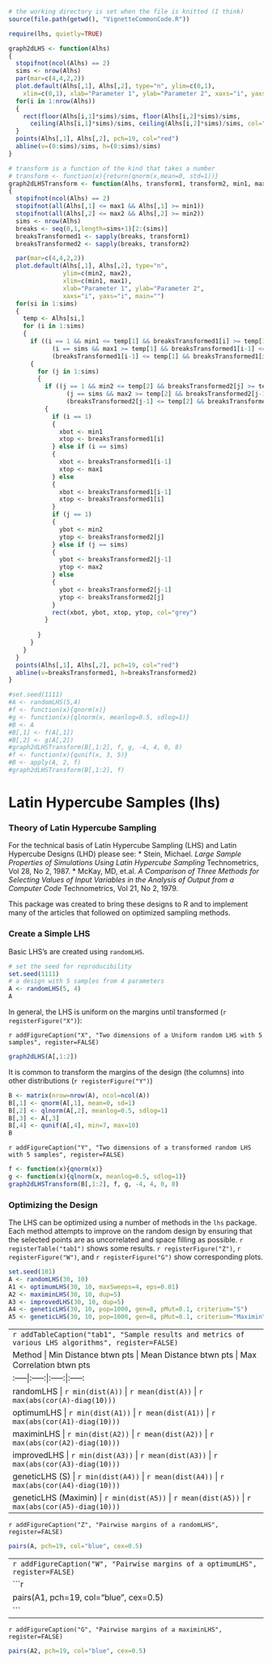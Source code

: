 <!--
%\VignetteEngine{knitr::knitr}
%\VignetteIndexEntry{Basic Latin hypercube samples/designs with package lhs}
%\VignetteKeyword{lhs}
%\VignetteKeyword{latin hypercube} 
-->

```{r start, echo=FALSE, eval=TRUE, results='hide', message=FALSE}
# the working directory is set when the file is knitted (I think)
source(file.path(getwd(), "VignetteCommonCode.R"))

require(lhs, quietly=TRUE)

graph2dLHS <- function(Alhs)
{
  stopifnot(ncol(Alhs) == 2)
  sims <- nrow(Alhs)
  par(mar=c(4,4,2,2))
  plot.default(Alhs[,1], Alhs[,2], type="n", ylim=c(0,1),
    xlim=c(0,1), xlab="Parameter 1", ylab="Parameter 2", xaxs="i", yaxs="i", main="")
  for(i in 1:nrow(Alhs))
  {
    rect(floor(Alhs[i,1]*sims)/sims, floor(Alhs[i,2]*sims)/sims,
      ceiling(Alhs[i,1]*sims)/sims, ceiling(Alhs[i,2]*sims)/sims, col="grey")
  }
  points(Alhs[,1], Alhs[,2], pch=19, col="red")
  abline(v=(0:sims)/sims, h=(0:sims)/sims)
}

# transform is a function of the kind that takes a number
# transform <- function(x){return(qnorm(x,mean=0, std=1))}
graph2dLHSTransform <- function(Alhs, transform1, transform2, min1, max1, min2, max2)
{
  stopifnot(ncol(Alhs) == 2)
  stopifnot(all(Alhs[,1] <= max1 && Alhs[,1] >= min1))
  stopifnot(all(Alhs[,2] <= max2 && Alhs[,2] >= min2))
  sims <- nrow(Alhs)
  breaks <- seq(0,1,length=sims+1)[2:(sims)]
  breaksTransformed1 <- sapply(breaks, transform1)
  breaksTransformed2 <- sapply(breaks, transform2)

  par(mar=c(4,4,2,2))
  plot.default(Alhs[,1], Alhs[,2], type="n", 
               ylim=c(min2, max2),
               xlim=c(min1, max1),
               xlab="Parameter 1", ylab="Parameter 2", 
               xaxs="i", yaxs="i", main="")
  for(si in 1:sims)
  {
    temp <- Alhs[si,]
    for (i in 1:sims)
    {
      if ((i == 1 && min1 <= temp[1] && breaksTransformed1[i] >= temp[1]) ||
            (i == sims && max1 >= temp[1] && breaksTransformed1[i-1] <= temp[1]) ||
            (breaksTransformed1[i-1] <= temp[1] && breaksTransformed1[i] >= temp[1]))
      {
        for (j in 1:sims)
        {
          if ((j == 1 && min2 <= temp[2] && breaksTransformed2[j] >= temp[2]) ||
                (j == sims && max2 >= temp[2] && breaksTransformed2[j-1] <= temp[2]) ||
                (breaksTransformed2[j-1] <= temp[2] && breaksTransformed2[j] >= temp[2]))
          {
            if (i == 1)
            {
              xbot <- min1
              xtop <- breaksTransformed1[i]
            } else if (i == sims)
            {
              xbot <- breaksTransformed1[i-1]
              xtop <- max1
            } else 
            {
              xbot <- breaksTransformed1[i-1]
              xtop <- breaksTransformed1[i]
            }
            if (j == 1)
            {
              ybot <- min2
              ytop <- breaksTransformed2[j]
            } else if (j == sims)
            {
              ybot <- breaksTransformed2[j-1]
              ytop <- max2
            } else 
            {
              ybot <- breaksTransformed2[j-1]
              ytop <- breaksTransformed2[j]
            }
            rect(xbot, ybot, xtop, ytop, col="grey")
          }
          
        }
      }
    }
  }
  points(Alhs[,1], Alhs[,2], pch=19, col="red")
  abline(v=breaksTransformed1, h=breaksTransformed2)
}

#set.seed(1111)
#A <- randomLHS(5,4)
#f <- function(x){qnorm(x)}
#g <- function(x){qlnorm(x, meanlog=0.5, sdlog=1)}
#B <- A
#B[,1] <- f(A[,1])
#B[,2] <- g(A[,2])
#graph2dLHSTransform(B[,1:2], f, g, -4, 4, 0, 8)
#f <- function(x){qunif(x, 3, 5)}
#B <- apply(A, 2, f)
#graph2dLHSTransform(B[,1:2], f)

```

Latin Hypercube Samples (lhs)
=============================

### Theory of Latin Hypercube Sampling

For the technical basis of Latin Hypercube Sampling (LHS) and Latin Hypercube Designs (LHD) please see:
* Stein, Michael.  _Large Sample Properties of Simulations Using Latin Hypercube Sampling_ Technometrics, Vol 28, No 2, 1987.
* McKay, MD, et.al. _A Comparison of Three Methods for Selecting Values of Input Variables in the Analysis of Output from a Computer Code_ Technometrics, Vol 21, No 2, 1979.

This package was created to bring these designs to R and to implement many of the articles that followed on optimized sampling methods.

### Create a Simple LHS

Basic LHS's are created using `randomLHS`.

```{r block1}
# set the seed for reproducibility
set.seed(1111)
# a design with 5 samples from 4 parameters
A <- randomLHS(5, 4) 
A
```

In general, the LHS is uniform on the margins until transformed (`r registerFigure("X")`):

`r addFigureCaption("X", "Two dimensions of a Uniform random LHS with 5 samples", register=FALSE)`

```{r figureX, fig.align='center', fig.height=5, fig.width=5, echo=FALSE}
graph2dLHS(A[,1:2])
```

It is common to transform the margins of the design (the columns) into other
distributions (`r registerFigure("Y")`)

```{r block 3}
B <- matrix(nrow=nrow(A), ncol=ncol(A))
B[,1] <- qnorm(A[,1], mean=0, sd=1)
B[,2] <- qlnorm(A[,2], meanlog=0.5, sdlog=1)
B[,3] <- A[,3]
B[,4] <- qunif(A[,4], min=7, max=10)
B
```

`r addFigureCaption("Y", "Two dimensions of a transformed random LHS with 5 samples", register=FALSE)`

```{r figureY, fig.align='center', fig.height=5, fig.width=5, echo=FALSE}
f <- function(x){qnorm(x)}
g <- function(x){qlnorm(x, meanlog=0.5, sdlog=1)}
graph2dLHSTransform(B[,1:2], f, g, -4, 4, 0, 8)

```

### Optimizing the Design

The LHS can be optimized using a number of methods in the `lhs` package.  Each
method attempts to improve on the random design by ensuring that the selected
points are as uncorrelated and space filling as possible.  `r registerTable("tab1")` shows
some results.  `r registerFigure("Z")`, `r registerFigure("W")`, and `r registerFigure("G")`
show corresponding plots.

```{r block 4}
set.seed(101)
A <- randomLHS(30, 10)
A1 <- optimumLHS(30, 10, maxSweeps=4, eps=0.01)
A2 <- maximinLHS(30, 10, dup=5)
A3 <- improvedLHS(30, 10, dup=5)
A4 <- geneticLHS(30, 10, pop=1000, gen=8, pMut=0.1, criterium="S")
A5 <- geneticLHS(30, 10, pop=1000, gen=8, pMut=0.1, criterium="Maximin")
```

-----
`r addTableCaption("tab1", "Sample results and metrics of various LHS algorithms", register=FALSE)`
Method | Min Distance btwn pts | Mean Distance btwn pts | Max Correlation btwn pts
:-----|:-----:|:-----:|:-----:
randomLHS | `r min(dist(A))` | `r mean(dist(A))` | `r max(abs(cor(A)-diag(10)))`
optimumLHS | `r min(dist(A1))` | `r mean(dist(A1))` | `r max(abs(cor(A1)-diag(10)))`
maximinLHS | `r min(dist(A2))` | `r mean(dist(A2))` | `r max(abs(cor(A2)-diag(10)))`
improvedLHS | `r min(dist(A3))` | `r mean(dist(A3))` | `r max(abs(cor(A3)-diag(10)))`
geneticLHS (S) | `r min(dist(A4))` | `r mean(dist(A4))` | `r max(abs(cor(A4)-diag(10)))`
geneticLHS (Maximin) | `r min(dist(A5))` | `r mean(dist(A5))` | `r max(abs(cor(A5)-diag(10)))`
-----

`r addFigureCaption("Z", "Pairwise margins of a randomLHS", register=FALSE)`
```{r Z, fig.align='center', fig.height=7, fig.width=7, echo=FALSE}
pairs(A, pch=19, col="blue", cex=0.5)
```
-----
`r addFigureCaption("W", "Pairwise margins of a optimumLHS", register=FALSE)`
```{r W, fig.align='center', fig.height=7, fig.width=7, echo=FALSE}
pairs(A1, pch=19, col="blue", cex=0.5)
```
-----
`r addFigureCaption("G", "Pairwise margins of a maximinLHS", register=FALSE)`
```{r G, fig.align='center', fig.height=7, fig.width=7, echo=FALSE}
pairs(A2, pch=19, col="blue", cex=0.5)
```
